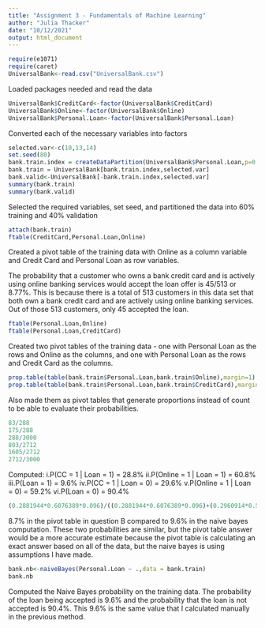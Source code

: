 ```yaml
---
title: "Assignment 3 - Fundamentals of Machine Learning"
author: "Julia Thacker"
date: "10/12/2021"
output: html_document
---
```


```r

require(e1071)
require(caret)
UniversalBank<-read.csv("UniversalBank.csv")
```
Loaded packages needed and read the data
```r
UniversalBank$CreditCard<-factor(UniversalBank$CreditCard)
UniversalBank$Online<-factor(UniversalBank$Online)
UniversalBank$Personal.Loan<-factor(UniversalBank$Personal.Loan)
```
Converted each of the necessary variables into factors
```r
selected.var<-c(10,13,14)
set.seed(80)
bank.train.index = createDataPartition(UniversalBank$Personal.Loan,p=0.6, list = FALSE)
bank.train = UniversalBank[bank.train.index,selected.var]
bank.valid<-UniversalBank[-bank.train.index,selected.var]
summary(bank.train)
summary(bank.valid)
```
Selected the required variables, set seed, and partitioned the data into 60% training and 40% validation
```r
attach(bank.train)
ftable(CreditCard,Personal.Loan,Online)
```

Created a pivot table of the training data with Online as a column variable and Credit Card and Personal Loan as row variables.

The probability that a customer who owns a bank credit card and is actively using online banking services would accept the loan offer is 45/513 or 8.77%. This is because there is a total of 513 customers in this data set that both own a bank credit card and are actively using online banking services. Out of those 513 customers, only 45 accepted the loan.
```r
ftable(Personal.Loan,Online)
ftable(Personal.Loan,CreditCard)
```
Created two pivot tables of the training data - one with Personal Loan as the rows and Online as the columns, and one with Personal Loan as the rows and Credit Card as the columns. 
```r
prop.table(table(bank.train$Personal.Loan,bank.train$Online),margin=1)
prop.table(table(bank.train$Personal.Loan,bank.train$CreditCard),margin=1)
```
Also made them as pivot tables that generate proportions instead of count to be able to evaluate their probabilities.

```r
83/288
175/288
288/3000
803/2712
1605/2712
2712/3000
```
Computed:
i.P(CC = 1 | Loan = 1) = 28.8%
ii.P(Online = 1 | Loan = 1) = 60.8%
iii.P(Loan = 1) = 9.6%
iv.P(CC = 1 | Loan = 0) = 29.6%
v.P(Online = 1 | Loan = 0) = 59.2%
vi.P(Loan = 0) = 90.4%
```r
(0.2881944*0.6076389*0.096)/((0.2881944*0.6076389*0.096)+(0.2960914*0.5918142*0.904))
```
8.7% in the pivot table in question B compared to 9.6% in the naive bayes computation. These two probabilities are similar, but the pivot table answer would be a more accurate estimate because the pivot table is calculating an exact answer based on all of the data, but the naive bayes is using assumptions I have made.

```r
bank.nb<-naiveBayes(Personal.Loan ~ .,data = bank.train)
bank.nb
```
Computed the Naive Bayes probability on the training data.
The probability of the loan being accepted is 9.6% and the probability that the loan is not accepted is 90.4%. This 9.6% is the same value that I calculated manually in the previous method.
